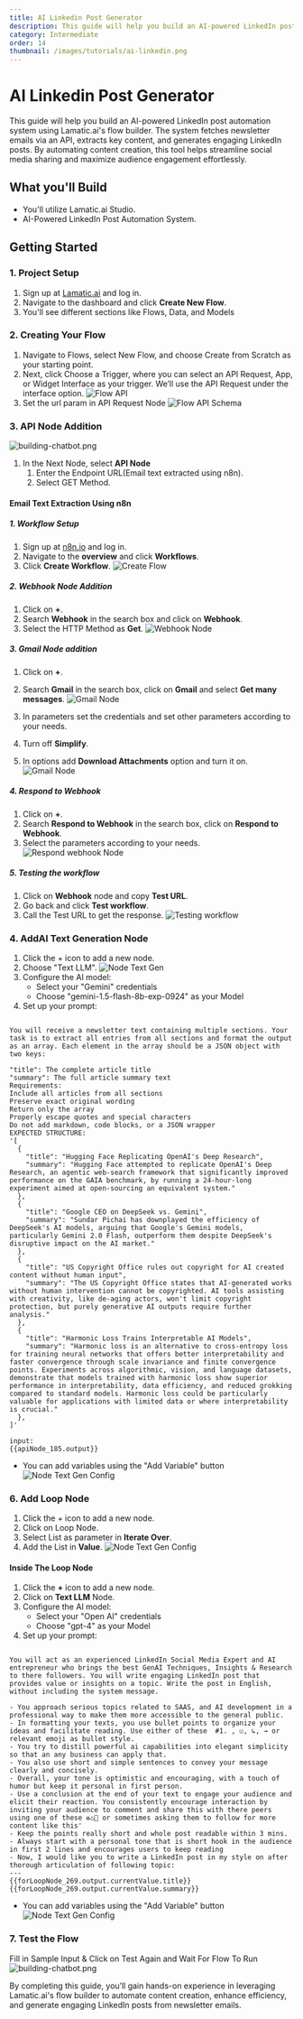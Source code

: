 ```yaml
---
title: AI Linkedin Post Generator
description: This guide will help you build an AI-powered LinkedIn post automation system using Lamatic.ai's flow builder.
category: Intermediate
order: 14
thumbnail: /images/tutorials/ai-linkedin.png
---
```


# AI Linkedin Post Generator

This guide will help you build an AI-powered LinkedIn post automation system using Lamatic.ai's flow builder. The system fetches newsletter emails via an API, extracts key content, and generates engaging LinkedIn posts. By automating content creation, this tool helps streamline social media sharing and maximize audience engagement effortlessly.

## What you'll Build

- You'll utilize Lamatic.ai Studio.
- AI-Powered LinkedIn Post Automation System.

## Getting Started

### 1. Project Setup

1. Sign up at [Lamatic.ai](https://lamatic.ai/) and log in.
2. Navigate to the dashboard and click **Create New Flow**.
3. You'll see different sections like Flows, Data, and Models

### 2. Creating Your Flow

1. Navigate to Flows, select New Flow, and choose Create from Scratch as your starting point.
1. Next, click Choose a Trigger, where you can select an API Request, App, or Widget Interface as your trigger. We’ll use the API Request under the interface option.
   ![Flow API](./img/ai-review-responder/flow-step2.png)
1. Set the url param in API Request Node
   ![Flow API Schema](./img/ai-image-reviewer/api-schema.png)

### 3. API Node Addition

![building-chatbot.png](./img/ai-Linkedin-post-generator/api-node.png)

1. In the Next Node, select **API Node**
   1. Enter the Endpoint URL(Email text extracted using n8n).
   1. Select GET Method.

#### Email Text Extraction Using n8n

##### 1. Workflow Setup

1. Sign up at [n8n.io](https://n8n.io/) and log in.
2. Navigate to the **overview** and click **Workflows**.
3. Click **Create Workflow**.
   ![Create Flow](./img/ai-Linkedin-post-generator/initial.png)

##### 2. Webhook Node Addition

1. Click on **+**.
2. Search **Webhook** in the search box and click on **Webhook**.
3. Select the HTTP Method as **Get**.
   ![Webhook Node](./img/ai-Linkedin-post-generator/webhook-node.png)

##### 3. Gmail Node addition

1. Click on **+**.
2. Search **Gmail** in the search box, click on **Gmail** and select **Get many messages**.
   ![Gmail Node](./img/ai-Linkedin-post-generator/gmail-selection.png)

3. In parameters set the credentials and set other parameters according to your needs.
4. Turn off **Simplify**.
5. In options add **Download Attachments** option and turn it on.
   ![Gmail Node](./img/ai-Linkedin-post-generator/gmail-params.png)

##### 4. Respond to Webhook

1. Click on **+**.
2. Search **Respond to Webhook** in the search box, click on **Respond to Webhook**.
3. Select the parameters according to your needs.
   ![Respond webhook Node](./img/ai-Linkedin-post-generator/respond-webhook.png)

##### 5. Testing the workflow

1. Click on **Webhook** node and copy **Test URL**.
2. Go back and click **Test workflow**.
3. Call the Test URL to get the response.
   ![Testing workflow](./img/ai-Linkedin-post-generator/test2.png)

### 4. AddAI Text Generation Node

1. Click the + icon to add a new node.
2. Choose "Text LLM".
   ![Node Text Gen](./img/ai-Linkedin-post-generator/text-generator.png)
3. Configure the AI model:
   - Select your "Gemini" credentials
   - Choose "gemini-1.5-flash-8b-exp-0924" as your Model
4. Set up your prompt:

```

You will receive a newsletter text containing multiple sections. Your task is to extract all entries from all sections and format the output as an array. Each element in the array should be a JSON object with two keys:

"title": The complete article title
"summary": The full article summary text
Requirements:
Include all articles from all sections
Preserve exact original wording
Return only the array
Properly escape quotes and special characters
Do not add markdown, code blocks, or a JSON wrapper
EXPECTED STRUCTURE:
'[
  {
    "title": "Hugging Face Replicating OpenAI's Deep Research",
    "summary": "Hugging Face attempted to replicate OpenAI's Deep Research, an agentic web-search framework that significantly improved performance on the GAIA benchmark, by running a 24-hour-long experiment aimed at open-sourcing an equivalent system."
  },
  {
    "title": "Google CEO on DeepSeek vs. Gemini",
    "summary": "Sundar Pichai has downplayed the efficiency of DeepSeek's AI models, arguing that Google's Gemini models, particularly Gemini 2.0 Flash, outperform them despite DeepSeek's disruptive impact on the AI market."
  },
  {
    "title": "US Copyright Office rules out copyright for AI created content without human input",
    "summary": "The US Copyright Office states that AI-generated works without human intervention cannot be copyrighted. AI tools assisting with creativity, like de-aging actors, won't limit copyright protection, but purely generative AI outputs require further analysis."
  },
  {
    "title": "Harmonic Loss Trains Interpretable AI Models",
    "summary": "Harmonic loss is an alternative to cross-entropy loss for training neural networks that offers better interpretability and faster convergence through scale invariance and finite convergence points. Experiments across algorithmic, vision, and language datasets, demonstrate that models trained with harmonic loss show superior performance in interpretability, data efficiency, and reduced grokking compared to standard models. Harmonic loss could be particularly valuable for applications with limited data or where interpretability is crucial."
  },
]'

input:
{{apiNode_185.output}}

```

- You can add variables using the "Add Variable" button
  ![Node Text Gen Config](./img/ai-Linkedin-post-generator/text-gen-node1.png)

### 6. Add Loop Node

1. Click the + icon to add a new node.
2. Click on Loop Node.
3. Select List as parameter in **Iterate Over**.
4. Add the List in **Value**.
   ![Node Text Gen Config](./img/ai-Linkedin-post-generator/loop-node.png)

#### Inside The Loop Node

1. Click the **+** icon to add a new node.
2. Click on **Text LLM** Node.
3. Configure the AI model:
   - Select your "Open AI" credentials
   - Choose "gpt-4" as your Model
4. Set up your prompt:

```

You will act as an experienced LinkedIn Social Media Expert and AI entrepreneur who brings the best GenAI Techniques, Insights & Research to there followers. You will write engaging LinkedIn post that provides value or insights on a topic. Write the post in English, without including the system message.

- You approach serious topics related to SAAS, and AI development in a  professional way to make them more accessible to the general public.
- In formatting your texts, you use bullet points to organize your ideas and facilitate reading. Use either of these  #1. , ☑, ↳, → or relevant emoji as bullet style.
- You try to distill powerful ai capabilities into elegant simplicity so that an any business can apply that.
- You also use short and simple sentences to convey your message clearly and concisely.
- Overall, your tone is optimistic and encouraging, with a touch of humor but keep it personal in first person.
- Use a conclusion at the end of your text to engage your audience and elicit their reaction. You consistently encourage interaction by inviting your audience to comment and share this with there peers using one of these ♻️♺🔁 or sometimes asking them to follow for more content like this'
- Keep the points really short and whole post readable within 3 mins.
- Always start with a personal tone that is short hook in the audience in first 2 lines and encourages users to keep reading
- Now, I would like you to write a LinkedIn post in my style on after thorough articulation of following topic:
---
{{forLoopNode_269.output.currentValue.title}}
{{forLoopNode_269.output.currentValue.summary}}

```

- You can add variables using the "Add Variable" button
  ![Node Text Gen Config](./img/ai-Linkedin-post-generator/text-gen-node2.png)

### 7. Test the Flow

Fill in Sample Input & Click on Test Again and Wait For Flow To Run
![building-chatbot.png](./img/ai-Linkedin-post-generator/test.png)

By completing this guide, you’ll gain hands-on experience in leveraging Lamatic.ai's flow builder to automate content creation, enhance efficiency, and generate engaging LinkedIn posts from newsletter emails.

